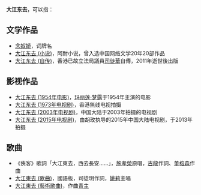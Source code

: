 '''大江东去'''，可以指：
== 文学作品 ==
* [[念奴娇|念奴娇]]，词牌名
* [[大江东去_(小说)|大江东去 (小说)]]，阿耐小说，曾入选中国网络文学20年20部作品
* [[大江东去_(自传)|大江东去 (自传)]]，香港已故立法局議員[[司徒華|司徒華]]自傳，2011年逝世後出版

== 影视作品 ==
* [[大江东去_(1954年电影)|大江东去 (1954年电影)]]，[[玛丽莲·梦露|玛丽莲·梦露]]于1954年主演的电影
* [[大江东去_(1973年电视剧)|大江东去 (1973年电视剧)]]，香港無线电视拍摄
* [[大江东去_(2003年电视剧)|大江东去 (2003年电视剧)]]，中国大陆于2003年拍摄的电视剧
* [[大江东去_(2015年电视剧)|大江东去 (2015年电视剧)]]，由胡玫执导的2015年中国大陆电视剧，于2013年拍摄

== 歌曲 ==
* 《俠客》歌詞「大江東去，西去長安……」，[[施孝榮|施孝榮]]原唱，[[古龍|古龍]]作詞、[[董榕森|董榕森]]作曲
* [[大江東去_(歌曲)|大江東去 (歌曲)]]，國語版，司徒明作詞，[[姚莉|姚莉]]主唱
* [[大江東去_(藝術歌曲)|大江東去 (藝術歌曲)]]，作曲[[青主|青主]]
{{disambig|Cat=四字作品消歧義}}
